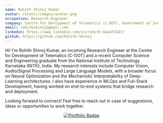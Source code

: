 ```yaml
---
name: Rohith Shinoj Kumar
avatar: /static/images/avatar.png
occupation: Research Engineer
company: Centre for Devlopment of Telematics (C-DOT), Government of India
email: rohithshinoj@gmail.com
linkedin: https://www.linkedin.com/in/rohith-8aa473147/
github: https://github.com/Rohith-Shinoj
---
```


Hi! I'm Rohith Shinoj Kumar, an incoming Research Engineer at the Centre for Development of Telematics (C-DOT) and a recent Computer Science and Engineering graduate from the National Institute of Technology Karnataka (NITK), India.
My research interests include Computer Vision, Audio/Signal Processing and Large Language Models, with a broader focus on Neural Optimization and the Mechanistic Interpretability of Deep-Learning architectures.
I also have experience in MLOps and Full-Stack Development, having worked on end-to-end systems that bridge research and deployment.

Looking forward to connect! Feel free to reach out in case of suggestions, ideas or opportunities to work together.

<p align="center">
  <a href="https://www.rohithshinoj.com" target="_blank">
    <img
      src="https://img.shields.io/badge/View%20Portfolio-%230077B5?style=for-the-badge&logo=internet-explorer&logoColor=white"
      alt="Portfolio Badge"
    />
  </a>
</p>
